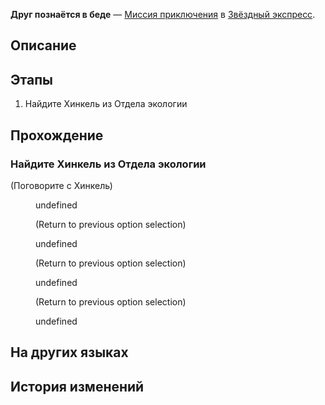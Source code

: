 {{Дополнить|Диалоги.}}
{{Миссия Инфобокс
|id              = 4050029
|Название        = 
|Изображение     = Миссия Освоения Друг познаётся в беде.png
|Тип             = Миссия приключения
|События         = 
|Глава           = 
|Условия         = 
|Персонажи       = Первопроходец; Хинкель
|СтартЛокация    = Общий вагон
|Мир             = Звёздный экспресс
|Локации         = Общий вагон
|Предыдущая      = 
|Следующая       = 
|Награды         = Разрежённый эфир*2; Virtual Particle*1; Кредиты*8 000
}}
'''Друг познаётся в беде''' — [[Миссия приключения]] в [[Звёздный экспресс]].

==Описание==
{{Описание|<!--официальное описание из Перекрёстка судеб-->}}

==Этапы==
# Найдите Хинкель из Отдела экологии

==Прохождение==
{{Дополнить}}

{{Диалог Конец}}

===Найдите Хинкель из Отдела экологии===
{{Описание миссии|локация=Главная контрольная зона|Поговорите с Хинкель, главой Отдела экологии, и помогите пополнить запасы экспресса.}}
{{Диалог Начало}}


;(Поговорите с Хинкель)
:{{Диалог|Разговор}} undefined
:<!--Unknown TalkSentence: 500010214-->
:<!--Unknown TalkSentence: 500010215-->
:<!--Unknown TalkSentence: 500010216-->
:;(Return to previous option selection)
:{{Диалог|Разговор}} undefined
:<!--Unknown TalkSentence: 500010218-->
:<!--Unknown TalkSentence: 500010219-->
:<!--Unknown TalkSentence: 500010220-->
:;(Return to previous option selection)
:{{Диалог|Разговор}} undefined
:<!--Unknown TalkSentence: 500010222-->
:<!--Unknown TalkSentence: 500010223-->
:;(Return to previous option selection)
:{{Диалог|Выход}} undefined
:<!--Unknown TalkSentence: 500010225-->
{{Диалог Конец}}

==На других языках==
{{На других языках
|en   = A Friend in Need Is a Friend Indeed
|zhs  = 出门靠朋友
|zht  = 出外靠朋友
|ja   = 家を出れば友達が頼り
|ko   = 밖에선 친구에게 의지해야 해
|es   = Para eso están los amigos
|fr   = C'est dans le besoin qu'on reconnaît ses amis
|ru   = Друг познаётся в беде
|th   = เพื่อนในยามยากคือเพื่อนแท้
|vi   = Ra Đường Nhờ Bạn Bè
|de   = Wahre Freunde erkennt man in der Not
|id   = Mengandalkan Teman
|pt   = Amigo Estou Aqui
}}

==История изменений==
{{История изменений|2.7}}
